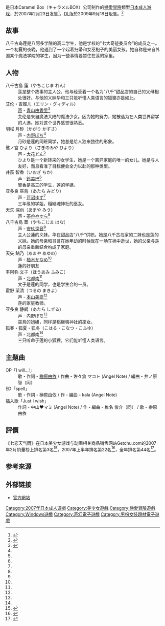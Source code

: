 {{Infobox animanga/Headerofja
|title= 七恋天气雨
|image= Utsurigi Nanakoi Tenkiame game cover.jpg
|japanese= うつりぎ七恋天気あめ
|size= 280px
|caption= 
|kana= うつりぎななこいてんきあめ
|romaji= Utsurigi Nanakoi Tenkiame
|genre= 戀愛
}}
{{Infobox animanga/Game
|標題=
|類型=[[戀愛冒險|戀愛冒險]]
|使用平台=Windows 2000/Me/XP
|遊戲引擎=
|開發團隊=キャラメルBOX
|代理商=キャラメルBOX
|製作人=
|監製=ほしまる
|腳本=ほしまる、森林彬、橘ぱん、嵩夜あや
|程式=なかまる、電柱一家
|音樂=森まもる
|美術=のり太、クロサキ（SD）
|遊戲人數=1
|發售日=2007年2月23日（初回限定版）<br>2007年3月16日（通常版）<br>2009年9月18日（DL版）
|對象年齡=18禁
|結局數=8
}}
{{Infobox animanga/Footerofja}}
{{vgname|七恋天气雨|ja=うつりぎ七恋天気あめ}}是日本Caramel Box（キャラメルBOX）公司制作的[[戀愛冒險|戀愛冒險]]類型[[日本成人游戏|日本成人游戏]]，於2007年2月23日发售<ref>{{cite web|url=http://www.caramel-box.com/products/unaten/index.html|title=うつりぎ七恋天気あめ／CARAMEL-BOX|publisher=CaramelBox|quote="2007年2月23日更新 「うつりぎ七恋天気あめ」本日発売！"|language=ja|accessdate=2011-07-02|archive-date=2011-06-30|archive-url=https://web.archive.org/web/20110630145701/http://www.caramel-box.com/products/unaten/index.html|dead-url=no}}</ref>。[[数字发行|DL]]版於2009年9月18日販售。<ref>{{cite web|url=http://dlsoft.dmm.co.jp/detail/hobc_0175/|title=うつりぎ七恋天気あめ|publisher=[[DMM.com|DMM.com]]|accessdate=2016年1月24日|language=ja|archive-date=2016年1月30日|archive-url=https://web.archive.org/web/20160130125127/http://dlsoft.dmm.co.jp/detail/hobc_0175/|dead-url=no}}</ref>

==故事==
八千古岛莲是八阿多学院的高二学生，他是学校的“七大奇迹委员会”的成员之一。一个初夏的夜晚，他遇到了一个起着扫帚和女巫袍子的美丽女孩。她自称是来自外国某个魔法学院的学生，因为一些事情要暂住在莲的家里。

==人物==
; 八千古島 蓮（やちこじま れん）
: 莲是整个故事的主人公，他与经营着一个名为“八千”甜品店的自己的父母相处很好。与他的义妹华和三只能听懂人类语言的狐狸亦是如此。
; 艾伦・吉蝶儿（エリン・グィディル）
: [[声優|声]] - [[青山由香里|青山由香里]]<ref name="chara00">{{cite web|url=http://www.caramel-box.com/products/unaten/introduct/chara00.html|script-title=ja:キャラ紹介|publisher=CaramelBox|language=ja|accessdate=2020-09-17|archive-date=2016-04-02|archive-url=https://web.archive.org/web/20160402000152/http://www.caramel-box.com/products/unaten/introduct/chara00.html|dead-url=no}}</ref>
: 艾伦是来自魔法大陆的魔法少女。因为她的努力，她被选为在人类世界留学的人选。她对这个世界感觉很熟悉。
; 明松 月砂（かがり かずさ）
: 声 - [[内野ぽち|内野ぽち]]<ref name="chara00"/>
: 月砂是莲的同班同学，她总是给人独来独往的形象。
; 鷺ノ宮 ひより（さぎのみや ひより）
: 声 - [[大花どん|大花どん]]<ref name="chara00"/>
: ひより是一个新转来的女学生，她是一个离异家庭的唯一的女儿。她是与人友好，而且看准了目标便会全力以赴的那种类型。
; 井荻 智香（いおぎ ちか）
: 声 - [[鈴美巴|鈴美巴]]<ref name="chara00"/>
: 智香是高三的学生，莲的学姐。
; 亚多良 巫鳥（あたら みどり）
: 声 - [[戸沼ゆず|戸沼ゆず]]<ref name="chara00"/>
: 三年级的学姐，稲継魂神社的巫女。
; 天矢 深雨（あまや みう）
: 声 - [[茶谷やすら|茶谷やすら]]<ref name="chara00"/>
: 
; 八千古島 華（やちこじま はな）
: 声 - [[安玖深音|安玖深音]]<ref name="chara00"/>
: 主人公蓮的义妹。华在甜品店“八千”供职。她是八千古岛家的二妹也是莲的义妹。她的母亲和哥哥在她年幼的时候就在一场车祸中逝世，她的父亲与莲的母亲重新结合构成了家庭。
; 天矢 鮎乃（あまや あゆの）
: 声 - [[柚木かなめ|柚木かなめ]]<ref name="chara00"/>
: 蓮的好朋友
; 丰阿弥 文子（ほうあみ ふみこ）
: 声 - [[北都南|北都南]]<ref name="chara00"/>
: 文子是莲的同学，也是学生会的一员。
; 霍野 茉清（つるの まきよ）
: 声 - [[本山美奈|本山美奈]]<ref name="chara00"/>
: 莲的家庭教师。
; 亚多良 静鹤（あたら しずる）
: 声 - 内野ぽち<ref name="chara00"/>
: 巫鳥的姐姐，同样是稲継魂神社的巫女。
; 狐春・狐夏・狐冬（こはる・こなつ・こふゆ）
: 声 - 北都南<ref name="chara00"/>
: 三只听命于莲的小狐狸，它们能听懂人类语言。

==主題曲==
; OP「I will…!」
: 歌・作詞 - [[榊原由依|榊原由依]] / 作曲 - 佐々倉 マコト (Angel Note) / 編曲 - 井ノ原 智（同）
; ED「spell」
: 歌・作詞 - 榊原由依 / 作・編曲 - kala (Angel Note)
; 插入歌「Just I wish」
: 作詞 - 中山♥マミ (Angel Note) / 作・編曲 - 椎名 俊介（同） / 歌 - 榊原由依

==評價==
《七恋天气雨》在日本美少女游戏与动画相关商品销售网站Getchu.com的2007年2月销量榜上排名第3名<ref>{{cite web|url=http://www.getchu.com/pc/salesranking200702.html|title=●2007年・2月セールスランキング！|publisher=Getchu.com|accessdate=2016年1月24日|language=ja|archive-date=2016年1月16日|archive-url=https://web.archive.org/web/20160116103010/http://getchu.com/pc/salesranking200702.html|dead-url=no}}</ref>，2007年上半年排名第22名<ref>{{cite web|url=http://www.getchu.com/pc/2007-1salesranking.html|title=●2007年上半期セールスランキング！|publisher=Getchu.com|accessdate=2016年1月24日|language=ja|archive-date=2018年10月3日|archive-url=https://web.archive.org/web/20181003064703/http://www.getchu.com/pc/2007-1salesranking.html|dead-url=no}}</ref>，全年排名第44名<ref>{{cite web|url=http://www.getchu.com/pc/salesranking2007.html|title=●2007年・年間セールスランキング！|publisher=Getchu.com|accessdate=2016年1月24日|language=ja|archive-date=2018年12月16日|archive-url=https://web.archive.org/web/20181216032024/http://www.getchu.com/pc/salesranking2007.html|dead-url=no}}</ref>。

==参考來源==
{{reflist|30em}}

== 外部链接 ==
* [http://www.caramel-box.com/products/unaten/index.html 官方網站]{{Wayback|url=http://www.caramel-box.com/products/unaten/index.html |date=20110630145701 }}{{ja icon}}

{{DEFAULTSORT:Utsurigi Nanakoi Tenkiame}}
[[Category:2007年日本成人遊戲|Category:2007年日本成人遊戲]]
[[Category:美少女遊戲|Category:美少女遊戲]]
[[Category:戀愛冒險遊戲|Category:戀愛冒險遊戲]]
[[Category:Windows遊戲|Category:Windows遊戲]]
[[Category:奇幻電子遊戲|Category:奇幻電子遊戲]]
[[Category:男扮女裝題材電子遊戲|Category:男扮女裝題材電子遊戲]]